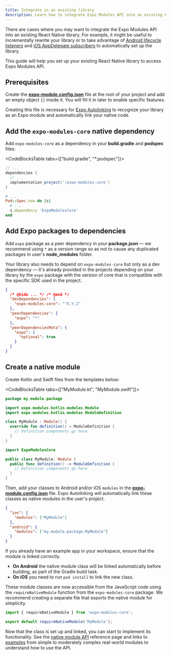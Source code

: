```yaml
---
title: Integrate in an existing library
description: Learn how to integrate Expo Modules API into an existing React Native library.
---
```



There are cases where you may want to integrate the Expo Modules API into an existing React Native library. For example, it might be useful to incrementally rewrite your library or to take advantage of [Android lifecycle listeners](/modules/android-lifecycle-listeners/) and [iOS AppDelegate subscribers](/modules/appdelegate-subscribers/) to automatically set up the library.

This guide will help you set up your existing React Native library to access Expo Modules API.

## Prerequisites

Create the [**expo-module.config.json**](/modules/module-config/) file at the root of your project and add an empty object `{}` inside it. You will fill it in later to enable specific features.

Creating this file is necessary for [Expo Autolinking](/modules/autolinking/) to recognize your library as an Expo module and automatically link your native code.

<Step label="1">

## Add the `expo-modules-core` native dependency

Add `expo-modules-core` as a dependency in your **build.gradle** and **podspec** files:

<CodeBlocksTable tabs={["build.gradle", "*.podspec"]}>

```groovy
// ...
dependencies {
  // ...
  implementation project(':expo-modules-core')
}
```

```ruby
# ...
Pod::Spec.new do |s|
  # ...
  s.dependency 'ExpoModulesCore'
end
```

</CodeBlocksTable>

</Step>

<Step label="2">

## Add Expo packages to dependencies

Add `expo` package as a peer dependency in your **package.json** &mdash; we recommend using `*` as a version range so as not to cause any duplicated packages in user's **node_modules** folder.

Your library also needs to depend on `expo-modules-core` but only as a dev dependency &mdash; it's already provided in the projects depending on your library by the `expo` package with the version of core that is compatible with the specific SDK used in the project.

```json package.json
{
  /* @hide ... */ /* @end */
  "devDependencies": {
    "expo-modules-core": "^X.Y.Z"
  },
  "peerDependencies": {
    "expo": "*"
  },
  "peerDependenciesMeta": {
    "expo": {
      "optional": true
    }
  }
}
```

</Step>

<Step label="3">

## Create a native module

Create Kotlin and Swift files from the templates below:

<CodeBlocksTable tabs={["MyModule.kt", "MyModule.swift"]}>

```kotlin
package my.module.package

import expo.modules.kotlin.modules.Module
import expo.modules.kotlin.modules.ModuleDefinition

class MyModule : Module() {
  override fun definition() = ModuleDefinition {
    // Definition components go here
  }
}
```

```swift
import ExpoModulesCore

public class MyModule: Module {
  public func definition() -> ModuleDefinition {
    // Definition components go here
  }
}
```

</CodeBlocksTable>

Then, add your classes to Android and/or iOS `modules` in the [**expo-module.config.json**](/modules/module-config/) file. Expo Autolinking will automatically link these classes as native modules in the user's project.

```json expo-module.config.json
{
  "ios": {
    "modules": ["MyModule"]
  },
  "android": {
    "modules": ["my.module.package.MyModule"]
  }
}
```

If you already have an example app in your workspace, ensure that the module is linked correctly.

- **On Android** the native module class will be linked automatically before building, as part of the Gradle build task.
- **On iOS** you need to run `pod install` to link the new class.

These module classes are now accessible from the JavaScript code using the `requireNativeModule` function from the `expo-modules-core` package. We recommend creating a separate file that exports the native module for simplicity.

```ts MyModule.ts
import { requireNativeModule } from 'expo-modules-core';

export default requireNativeModule('MyModule');
```

</Step>

Now that the class is set up and linked, you can start to implement its functionality. See the [native module API](/modules/module-api/) reference page and links to [examples](/modules/module-api/#examples) from simple to moderately complex real-world modules to understand how to use the API.
